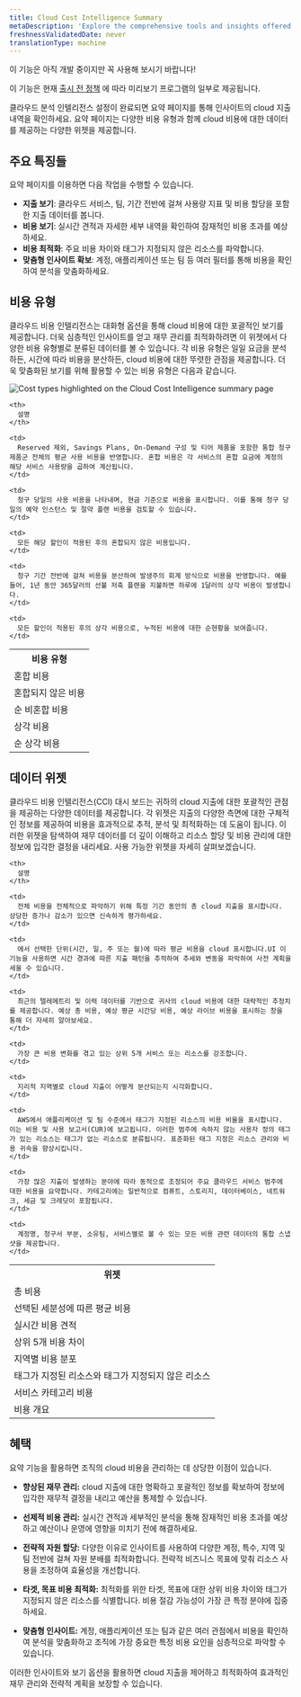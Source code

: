 ```yaml
---
title: Cloud Cost Intelligence Summary
metaDescription: 'Explore the comprehensive tools and insights offered by Cloud Cost Intelligence to effectively monitor and analyze your cloud spending. Discover detailed views of your total, average, and real-time costs, top variances, and regional spreads. Learn how to categorize expenses by account, application, billing entity, owning team, and service for optimal financial management.'
freshnessValidatedDate: never
translationType: machine
---
```


<Callout title="시사">
  이 기능은 아직 개발 중이지만 꼭 사용해 보시기 바랍니다!

  이 기능은 현재 [출시 전 정책](/docs/licenses/license-information/referenced-policies/new-relic-pre-release-policy) 에 따라 미리보기 프로그램의 일부로 제공됩니다.
</Callout>

클라우드 분석 인텔리전스 설정이 완료되면 요약 페이지를 통해 인사이트의 cloud 지출 내역을 확인하세요. 요약 페이지는 다양한 비용 유형과 함께 cloud 비용에 대한 데이터를 제공하는 다양한 위젯을 제공합니다.

## 주요 특징들

요약 페이지를 이용하면 다음 작업을 수행할 수 있습니다.

* **지출 보기**: 클라우드 서비스, 팀, 기간 전반에 걸쳐 사용량 지표 및 비용 할당을 포함한 지출 데이터를 봅니다.
* **비용 보기**: 실시간 견적과 자세한 세부 내역을 확인하여 잠재적인 비용 초과를 예상하세요.
* **비용 최적화**: 주요 비용 차이와 태그가 지정되지 않은 리소스를 파악합니다.
* **맞춤형 인사이트 확보**: 계정, 애플리케이션 또는 팀 등 여러 필터를 통해 비용을 확인하여 분석을 맞춤화하세요.

## 비용 유형

클라우드 비용 인텔리전스는 대화형 옵션을 통해 cloud 비용에 대한 포괄적인 보기를 제공합니다. 더욱 심층적인 인사이트를 얻고 재무 관리를 최적화하려면 이 위젯에서 다양한 비용 유형별로 분류된 데이터를 볼 수 있습니다. 각 비용 유형은 일일 요금을 분석하든, 시간에 따라 비용을 분산하든, cloud 비용에 대한 뚜렷한 관점을 제공합니다. 더욱 맞춤화된 보기를 위해 활용할 수 있는 비용 유형은 다음과 같습니다.

<img title="Cost types highlighted on the Cloud Cost Intelligence summary page" alt="Cost types highlighted on the Cloud Cost Intelligence summary page" src="/images/cci_cost_types.webp" />

<table>
  <tr>
    <th>
      비용 유형
    </th>

    <th>
      설명
    </th>
  </tr>

  <tr>
    <td>
      혼합 비용
    </td>

    <td>
      Reserved 제외, Savings Plans, On-Demand 구성 및 티어 제품을 포함한 통합 청구 제품군 전체의 평균 사용 비용을 반영합니다. 혼합 비용은 각 서비스의 혼합 요금에 계정의 해당 서비스 사용량을 곱하여 계산됩니다.
    </td>
  </tr>

  <tr>
    <td>
      혼합되지 않은 비용
    </td>

    <td>
      청구 당일의 사용 비용을 나타내며, 현금 기준으로 비용을 표시합니다. 이를 통해 청구 당일의 예약 인스턴스 및 절약 플랜 비용을 검토할 수 있습니다.
    </td>
  </tr>

  <tr>
    <td>
      순 비혼합 비용
    </td>

    <td>
      모든 해당 할인이 적용된 후의 혼합되지 않은 비용입니다.
    </td>
  </tr>

  <tr>
    <td>
      상각 비용
    </td>

    <td>
      청구 기간 전반에 걸쳐 비용을 분산하여 발생주의 회계 방식으로 비용을 반영합니다. 예를 들어, 1년 동안 365달러의 선불 저축 플랜을 지불하면 하루에 1달러의 상각 비용이 발생합니다.
    </td>
  </tr>

  <tr>
    <td>
      순 상각 비용
    </td>

    <td>
      모든 할인이 적용된 후의 상각 비용으로, 누적된 비용에 대한 순현황을 보여줍니다.
    </td>
  </tr>
</table>

## 데이터 위젯

클라우드 비용 인텔리전스(CCI) 대시 보드는 귀하의 cloud 지출에 대한 포괄적인 관점을 제공하는 다양한 데이터를 제공합니다. 각 위젯은 지출의 다양한 측면에 대한 구체적인 정보를 제공하여 비용을 효과적으로 추적, 분석 및 최적화하는 데 도움이 됩니다. 이러한 위젯을 탐색하여 재무 데이터를 더 깊이 이해하고 리소스 할당 및 비용 관리에 대한 정보에 입각한 결정을 내리세요. 사용 가능한 위젯을 자세히 살펴보겠습니다.

<table>
  <tr>
    <th>
      위젯
    </th>

    <th>
      설명
    </th>
  </tr>

  <tr>
    <td>
      총 비용
    </td>

    <td>
      전체 비용을 전체적으로 파악하기 위해 특정 기간 동안의 총 cloud 지출을 표시합니다. 상당한 증가나 감소가 있으면 신속하게 평가하세요.
    </td>
  </tr>

  <tr>
    <td>
      선택된 세분성에 따른 평균 비용
    </td>

    <td>
      에서 선택한 단위(시간, 일, 주 또는 월)에 따라 평균 비용을 cloud 표시합니다.UI 이 기능을 사용하면 시간 경과에 따른 지출 패턴을 추적하여 추세와 변동을 파악하여 사전 계획을 세울 수 있습니다.
    </td>
  </tr>

  <tr>
    <td>
      실시간 비용 견적
    </td>

    <td>
      최근의 텔레메트리 및 이력 데이터를 기반으로 귀사의 cloud 비용에 대한 대략적인 추정치를 제공합니다. 예상 총 비용, 예상 평균 시간당 비용, 예상 라이브 비용을 표시하는 창을 통해 더 자세히 알아보세요.
    </td>
  </tr>

  <tr>
    <td>
      상위 5개 비용 차이
    </td>

    <td>
      가장 큰 비용 변화를 겪고 있는 상위 5개 서비스 또는 리소스를 강조합니다.
    </td>
  </tr>

  <tr>
    <td>
      지역별 비용 분포
    </td>

    <td>
      지리적 지역별로 cloud 지출이 어떻게 분산되는지 시각화합니다.
    </td>
  </tr>

  <tr>
    <td>
      태그가 지정된 리소스와 태그가 지정되지 않은 리소스
    </td>

    <td>
      AWS에서 애플리케이션 및 팀 수준에서 태그가 지정된 리소스의 비용 비율을 표시합니다. 이는 비용 및 사용 보고서(CUR)에 보고됩니다. 이러한 범주에 속하지 않는 사용자 정의 태그가 있는 리소스는 태그가 없는 리소스로 분류됩니다. 표준화된 태그 지정은 리소스 관리와 비용 귀속을 향상시킵니다.
    </td>
  </tr>

  <tr>
    <td>
      서비스 카테고리 비용
    </td>

    <td>
      가장 많은 지출이 발생하는 분야에 따라 동적으로 조정되어 주요 클라우드 서비스 범주에 대한 비용을 요약합니다. 카테고리에는 일반적으로 컴퓨트, 스토리지, 데이터베이스, 네트워크, 세금 및 크레딧이 포함됩니다.
    </td>
  </tr>

  <tr>
    <td>
      비용 개요
    </td>

    <td>
      계정명, 청구서 부분, 소유팀, 서비스별로 볼 수 있는 모든 비용 관련 데이터의 통합 스냅샷을 제공합니다.
    </td>
  </tr>
</table>

## 혜택

요약 기능을 활용하면 조직의 cloud 비용을 관리하는 데 상당한 이점이 있습니다.

* **향상된 재무 관리:** cloud 지출에 대한 명확하고 포괄적인 정보를 확보하여 정보에 입각한 재무적 결정을 내리고 예산을 통제할 수 있습니다.

* **선제적 비용 관리:** 실시간 견적과 세부적인 분석을 통해 잠재적인 비용 초과를 예상하고 예산이나 운영에 영향을 미치기 전에 해결하세요.

* **전략적 자원 할당:** 다양한 이유로 인사이트를 사용하여 다양한 계정, 특수, 지역 및 팀 전반에 걸쳐 자원 분배를 최적화합니다. 전략적 비즈니스 목표에 맞춰 리소스 사용을 조정하여 효율성을 개선합니다.

* **타겟, 목표 비용 최적화:** 최적화를 위한 타겟, 목표에 대한 상위 비용 차이와 태그가 지정되지 않은 리소스를 식별합니다. 비용 절감 가능성이 가장 큰 특정 분야에 집중하세요.

* **맞춤형 인사이트:** 계정, 애플리케이션 또는 팀과 같은 여러 관점에서 비용을 확인하여 분석을 맞춤화하고 조직에 가장 중요한 특정 비용 요인을 심층적으로 파악할 수 있습니다.

이러한 인사이트와 보기 옵션을 활용하면 cloud 지출을 제어하고 최적화하여 효과적인 재무 관리와 전략적 계획을 보장할 수 있습니다.